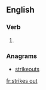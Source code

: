 ==English==

===Verb===
{{head|en|head=[[strike]]s [[out]]}}

# {{en-third-person singular of|strike out}}

===Anagrams===
* [[strikeouts#English|strikeouts]]

[[fr:strikes out]]